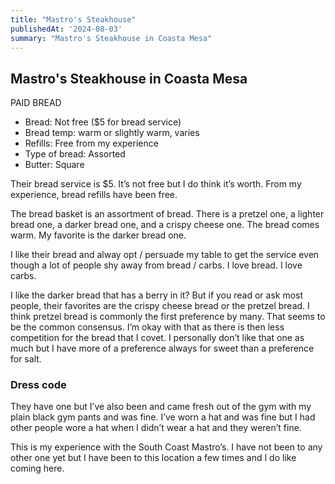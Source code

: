 ```yaml
---
title: "Mastro's Steakhouse"
publishedAt: '2024-08-03'
summary: "Mastro's Steakhouse in Coasta Mesa"
---
```


## Mastro's Steakhouse in Coasta Mesa

PAID BREAD 

- Bread: Not free ($5 for bread service)
- Bread temp: warm or slightly warm, varies 
- Refills: Free from my experience
- Type of bread: Assorted
- Butter: Square

Their bread service is $5. It’s not free but I do think it’s worth. From my experience, bread refills have been free. 

The bread basket is an assortment of bread. There is a pretzel one, a lighter bread one, a darker bread one, and a crispy cheese one. The bread comes warm. My favorite is the darker bread one. 

I like their bread and alway opt / persuade my table to get the service even though a lot of people shy away from bread / carbs. I love bread. I love carbs. 

I like the darker bread that has a berry in it? But if you read or ask most people, their favorites are the crispy cheese bread or the pretzel bread. I think pretzel bread is commonly the first preference by many. That seems to be the common consensus. I’m okay with that as there is then less competition for the bread that I covet. I personally don’t like that one as much but I have more of a preference always for sweet than a preference for salt.


### Dress code

They have one but I’ve also been and came fresh out of the gym with my plain black gym pants and was fine. I’ve worn a hat and was fine but I had other people wore a hat when I didn’t wear a hat and they weren’t fine. 

This is my experience with the South Coast Mastro’s. I have not been to any other one yet but I have been to this location a few times and I do like coming here. 
